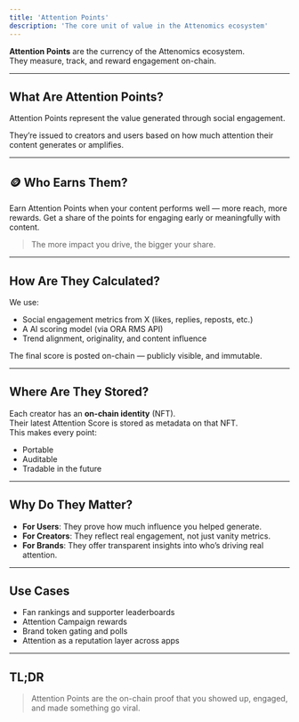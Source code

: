 ```yaml
---
title: 'Attention Points'
description: 'The core unit of value in the Attenomics ecosystem'
---
```


**Attention Points** are the currency of the Attenomics ecosystem.  
They measure, track, and reward engagement on-chain.

---

## What Are Attention Points?

Attention Points represent the value generated through social engagement.

They’re issued to creators and users based on how much attention their content generates or amplifies.

---

## 🪙 Who Earns Them?

<CardGroup cols={2}>
  <Card
    title="For Creators"
    icon="trending-up"
  >
    Earn Attention Points when your content performs well — more reach, more rewards.
  </Card>
  <Card
    title="For Users"
    icon="handshake"
  >
    Get a share of the points for engaging early or meaningfully with content.
  </Card>
</CardGroup>


> The more impact you drive, the bigger your share.

---

## How Are They Calculated?

We use:
- Social engagement metrics from X (likes, replies, reposts, etc.)
- A AI scoring model (via ORA RMS API)
- Trend alignment, originality, and content influence

The final score is posted on-chain — publicly visible, and immutable.

---

## Where Are They Stored?

Each creator has an **on-chain identity** (NFT).  
Their latest Attention Score is stored as metadata on that NFT.  
This makes every point:
- Portable  
- Auditable  
- Tradable in the future

---

## Why Do They Matter?

- **For Users**: They prove how much influence you helped generate.  
- **For Creators**: They reflect real engagement, not just vanity metrics.  
- **For Brands**: They offer transparent insights into who’s driving real attention.

---

## Use Cases

- Fan rankings and supporter leaderboards
- Attention Campaign rewards
- Brand token gating and polls
- Attention as a reputation layer across apps

---

## TL;DR

> Attention Points are the on-chain proof that you showed up, engaged, and made something go viral.

